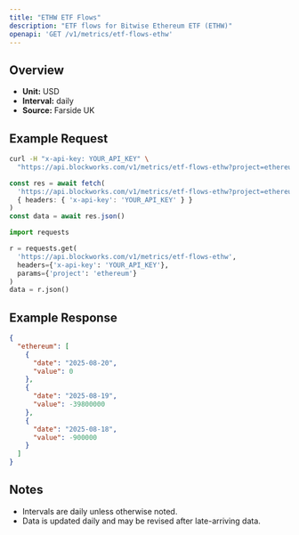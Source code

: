 ```yaml
---
title: "ETHW ETF Flows"
description: "ETF flows for Bitwise Ethereum ETF (ETHW)"
openapi: 'GET /v1/metrics/etf-flows-ethw'
---
```


## Overview

- **Unit:** USD
- **Interval:** daily
- **Source:** Farside UK

## Example Request

<CodeGroup>

```bash cURL
curl -H "x-api-key: YOUR_API_KEY" \
  "https://api.blockworks.com/v1/metrics/etf-flows-ethw?project=ethereum"
```

```typescript TypeScript
const res = await fetch(
  'https://api.blockworks.com/v1/metrics/etf-flows-ethw?project=ethereum',
  { headers: { 'x-api-key': 'YOUR_API_KEY' } }
)
const data = await res.json()
```

```python Python
import requests

r = requests.get(
  'https://api.blockworks.com/v1/metrics/etf-flows-ethw',
  headers={'x-api-key': 'YOUR_API_KEY'},
  params={'project': 'ethereum'}
)
data = r.json()
```

</CodeGroup>

## Example Response

```json
{
  "ethereum": [
    {
      "date": "2025-08-20",
      "value": 0
    },
    {
      "date": "2025-08-19",
      "value": -39800000
    },
    {
      "date": "2025-08-18",
      "value": -900000
    }
  ]
}
```

## Notes
- Intervals are daily unless otherwise noted.
- Data is updated daily and may be revised after late-arriving data.
